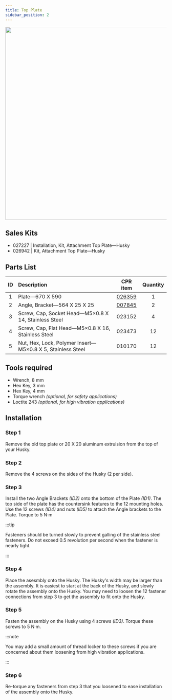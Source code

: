 ```yaml
---
title: Top Plate
sidebar_position: 2
---
```


<center>
  <img
    src="/img/robot_images/husky_images/robot_husky_26.png"
    width="600"
  />
</center>

## Sales Kits

- 027227 | Installation, Kit, Attachment Top Plate—Husky
- 026942 | Kit, Attachment Top Plate—Husky

## Parts List

| ID  | Description                                                |                      CPR item                       | Quantity |
| :-: | :--------------------------------------------------------- | :-------------------------------------------------: | :------: |
|  1  | Plate—670 X 590                                            | [026359](/assets/pdf/clearpath_robotics_026359.pdf) |    1     |
|  2  | Angle, Bracket—564 X 25 X 25                               | [007845](/assets/pdf/clearpath_robotics_007845.pdf) |    2     |
|  3  | Screw, Cap, Socket Head—M5×0.8 X 14, Stainless Steel       |                       023152                        |    4     |
|  4  | Screw, Cap, Flat Head—M5×0.8 X 16, Stainless Steel         |                       023473                        |    12    |
|  5  | Nut, Hex, Lock, Polymer Insert—M5×0.8 X 5, Stainless Steel |                       010170                        |    12    |

## Tools required

- Wrench, 8 mm
- Hex Key, 3 mm
- Hex Key, 4 mm
- Torque wrench _(optional, for safety applications)_
- Loctite 243 _(optional, for high vibration applications)_

## Installation

### Step 1

Remove the old top plate or 20 X 20 aluminum extruision from the top of your Husky.

### Step 2

Remove the 4 screws on the sides of the Husky (2 per side).

### Step 3

Install the two Angle Brackets _(ID2)_ onto the bottom of the Plate _(ID1)_.
The top side of the plate has the countersink features to the 12 mounting holes.
Use the 12 screws _(ID4)_ and nuts _(ID5)_ to attach the Angle brackets to the Plate.
Torque to 5 N·m

:::tip

Fasteners should be turned slowly to prevent galling of the stainless steel fasteners.
Do not exceed 0.5 revolution per second when the fastener is nearly tight.

:::

### Step 4

Place the asesmbly onto the Husky.
The Husky's width may be larger than the assembly.
It is easiest to start at the back of the Husky, and slowly rotate the assembly onto the Husky.
You may need to loosen the 12 fastener connections from step 3 to get the assembly to fit onto the Husky.

### Step 5

Fasten the assembly on the Husky using 4 screws _(ID3)_.
Torque these screws to 5 N·m.

:::note

You may add a small amount of thread locker to these screws if you are concerned about them loosening from high vibration applications.

:::

### Step 6

Re-torque any fasteners from step 3 that you loosened to ease installation of the assembly onto the Husky.
